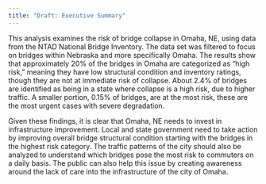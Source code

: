 ```yaml
---
title: "Draft: Executive Summary"
---
```


This analysis examines the risk of bridge collapse in Omaha, NE, using data from the NTAD
National Bridge Inventory. The data set was filtered to focus on bridges within Nebraska and
more specifically Omaha. The results show that approximately 20% of the bridges in Omaha are
categorized as "high risk," meaning they have low structural condition and inventory ratings,
though they are not at immediate risk of collapse. About 2.4% of bridges are identified as being
in a state where collapse is a high risk, due to higher traffic. A smaller portion, 0.15% of
bridges, are at the most risk, these are the most urgent cases with severe degradation.

Given these findings, it is clear that Omaha, NE needs to invest in infrastructure improvement.
Local and state government need to take action by improving overall bridge structural condition
starting with the bridges in the highest risk category. The traffic patterns of the city should
also be analyzed to understand which bridges pose the most risk to commuters on a daily basis.
The public can also help this issue by creating awareness around the lack of care into the
infrastructure of the city of Omaha.


